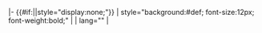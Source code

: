 |- {{#if:{{{2|}}}||style="display:none;"}}
| style="background:#def; font-size:12px; font-weight:bold;" |{{{1|}}}
| lang="{{{lang|}}}" |{{{2|}}}